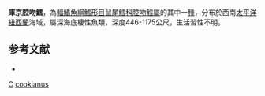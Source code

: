 {{Speciesbox
| taxon = Coelorinchus cookianus
| image = Caelorinchus cookianus (Cook's Rattail).gif
| status = NE
| status_system = iucn3.1
| trend = unknow
| binomial_authority = [[McCann|McCann]] & [[McKnight|McKnight]], 1980
| synonyms = *''Caelorinchus cookianus'', McCann & McKnight, 1980
}}
'''庫京腔吻鱈'''，為[[輻鰭魚綱|輻鰭魚綱]][[鱈形目|鱈形目]][[鼠尾鱈科|鼠尾鱈科]][[腔吻鱈屬|腔吻鱈屬]]的其中一[[種|種]]，分布於西南[[太平洋|太平洋]][[紐西蘭|紐西蘭]]海域，屬深海底棲性魚類，深度446-1175公尺，生活習性不明。

==参考文献==
*{{FishBase_species|genus=Coelorinchus|species=cookianus|year=2015|month=11}}

{{taxonbar}}
[[Category:1980年描述的鱼类|C]]
[[Category:腔吻鱈屬|cookianus]]